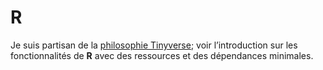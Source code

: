 

# **R** {-}


Je suis partisan de la [philosophie Tinyverse](https://raw.githubusercontent.com/eddelbuettel/gsir-te/master/docs/Getting-Started-in-R.pdf); voir l'introduction sur les fonctionnalités de **R** avec des ressources et des dépendances minimales.